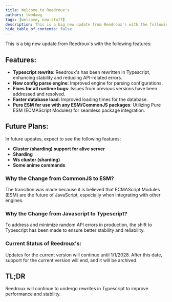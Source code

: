 ```yaml
---
title: Welcome to Reedroux's
authors: twodawg
tags: [welcome, new-stuff]
description: This is a big new update from Reedroux's with the following features
hide_table_of_contents: false
---
```



This is a big new update from Reedroux's with the following features:

## Features:
- **Typescript rewrite**: Reedroux's has been rewritten in Typescript, enhancing stability and reducing API-related errors.
- **New config parse engine**: Improved engine for parsing configurations.
- **Fixes for all runtime bugs**: Issues from previous versions have been addressed and resolved.
- **Faster database load**: Improved loading times for the database.
- **Pure ESM for use with any ESM/CommonJS packages**: Utilizing Pure ESM (ECMAScript Modules) for seamless package integration.

## Future Plans:
In future updates, expect to see the following features:
- **Cluster (sharding) support for alive server**
- **Sharding**
- **Ws cluster (sharding)**
- **Some anime commands**

### Why the Change from CommonJS to ESM?
The transition was made because it is believed that ECMAScript Modules (ESM) are the future of JavaScript, especially when integrating with other engines.

### Why the Change from Javascript to Typescript?
To address and minimize random API errors in production, the shift to Typescript has been made to ensure better stability and reliability.

### Current Status of Reedroux's:
Updates for the current version will continue until 1/1/2028. After this date, support for the current version will end, and it will be archived.

## TL;DR
Reedroux will continue to undergo rewrites in Typescript to improve performance and stability.
